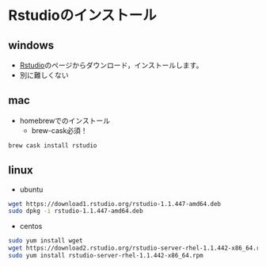 
# Rstudioのインストール

## windows

* [Rstudio](https://www.rstudio.com)のページからダウンロード，インストールします。
* 別に難しくない

## mac

* homebrewでのインストール
    * brew-cask必須！

```bash
brew cask install rstudio
```

## linux

* ubuntu

```bash
wget https://download1.rstudio.org/rstudio-1.1.447-amd64.deb
sudo dpkg -i rstudio-1.1.447-amd64.deb
```

* centos

```bash
sudo yum install wget
wget https://download2.rstudio.org/rstudio-server-rhel-1.1.442-x86_64.rpm
sudo yum install rstudio-server-rhel-1.1.442-x86_64.rpm
```
